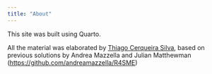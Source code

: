```yaml
---
title: "About"
---
```


This site was built using Quarto.

All the material was elaborated by [Thiago Cerqueira Silva](https://www.lshtm.ac.uk/aboutus/people/cerqueira-silva.thiago), based on previous solutions by Andrea Mazzella and Julian Matthewman (<https://github.com/andreamazzella/R4SME>)
